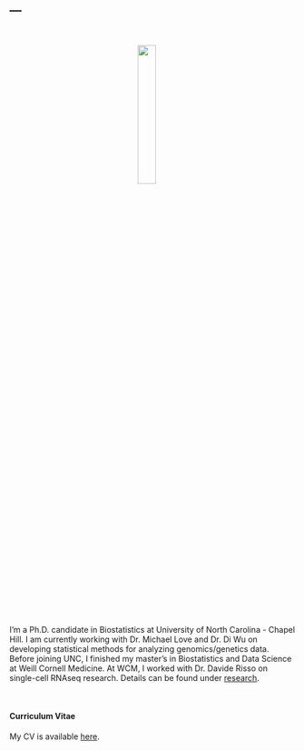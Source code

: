 ---
---
    
<link rel="stylesheet" href="styles.css" type="text/css">

<br>

<p align="center">
<img src="images/jieunprk.jpg" style="width:25%; border:0px solid; margin-right: 20px" align="center">
</p>
<br>

I'm a Ph.D. candidate in Biostatistics at University of North Carolina - Chapel Hill. I am currently working with Dr. Michael Love and Dr. Di Wu on developing statistical methods for analyzing genomics/genetics data. Before joining UNC, I finished my master's in Biostatistics and Data Science at Weill Cornell Medicine. At WCM, I worked with Dr. Davide Risso on single-cell RNAseq research. Details can be found under [research](./research.html).

<br>

#### Curriculum Vitae

My CV is available [here](./files/CV_jieunpark_Apr2022.pdf).

